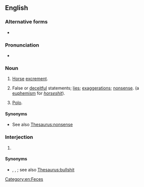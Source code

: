 {{also|horse-hockey}}
==English==

===Alternative forms===
* {{l|en|horse puckey}}

===Pronunciation===
* {{audio|en|En-au-horse hockey.ogg|Audio (AU)}}

===Noun===
{{en-noun|-}}

# [[horse|Horse]] [[excrement]].
# {{lb|en|slang|euphemistic}} False or [[deceitful]] statements; [[lie]]s; [[exaggeration]]s; [[nonsense]]. (a [[euphemism]] for ''[[horseshit]]'').
# {{lb|en|sports}} [[polo|Polo]].

====Synonyms====
* See also [[Thesaurus:nonsense]]

===Interjection===
{{en-interj}}

# {{non-gloss definition|An expression of [[disbelief]] or [[disgust]].}}

====Synonyms====
* {{l|en|fiddlesticks}}, {{l|en|horsefeathers}}, {{l|en|pull the other one}}; see also [[Thesaurus:bullshit]]

[[Category:en:Feces]]